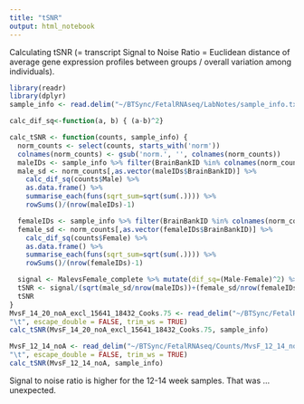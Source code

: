 ```yaml
---
title: "tSNR"
output: html_notebook
---
```


Calculating tSNR (= transcript Signal to Noise Ratio = Euclidean distance of average gene expression profiles between groups / overall variation among individuals).

```r
library(readr)
library(dplyr)
sample_info <- read.delim("~/BTSync/FetalRNAseq/LabNotes/sample_info.txt")

calc_dif_sq<-function(a, b) { (a-b)^2}

calc_tSNR <- function(counts, sample_info) {
  norm_counts <- select(counts, starts_with('norm'))
  colnames(norm_counts) <- gsub('norm.', '', colnames(norm_counts))
  maleIDs <- sample_info %>% filter(BrainBankID %in% colnames(norm_counts)) %>% filter(Sex == 'Male') %>% select(BrainBankID)
  male_sd <- norm_counts[,as.vector(maleIDs$BrainBankID)] %>%
    calc_dif_sq(counts$Male) %>% 
    as.data.frame() %>% 
    summarise_each(funs(sqrt_sum=sqrt(sum(.)))) %>%
    rowSums()/(nrow(maleIDs)-1)

  femaleIDs <- sample_info %>% filter(BrainBankID %in% colnames(norm_counts)) %>% filter(Sex == 'Female') %>% select(BrainBankID)
  female_sd <- norm_counts[,as.vector(femaleIDs$BrainBankID)] %>%
    calc_dif_sq(counts$Female) %>% 
    as.data.frame() %>% 
    summarise_each(funs(sqrt_sum=sqrt(sum(.)))) %>%
    rowSums()/(nrow(femaleIDs)-1)

  signal <- MalevsFemale_complete %>% mutate(dif_sq=(Male-Female)^2) %>% summarise(sqrt(sum(dif_sq)))
  tSNR <- signal/(sqrt(male_sd/nrow(maleIDs))+(female_sd/nrow(femaleIDs)))
  tSNR
}
MvsF_14_20_noA_excl_15641_18432_Cooks.75 <- read_delim("~/BTSync/FetalRNAseq/Counts/MvsF_14_20_noA_excl_15641_18432_Cooks.75/tables/MalevsFemale.complete.txt",
"\t", escape_double = FALSE, trim_ws = TRUE)
calc_tSNR(MvsF_14_20_noA_excl_15641_18432_Cooks.75, sample_info)

MvsF_12_14_noA <- read_delim("~/BTSync/FetalRNAseq/Counts/MvsF_12_14_noA/tables/MalevsFemale.complete.txt",
"\t", escape_double = FALSE, trim_ws = TRUE)
calc_tSNR(MvsF_12_14_noA, sample_info)
```

Signal to noise ratio is higher for the 12-14 week samples. That was ...unexpected.